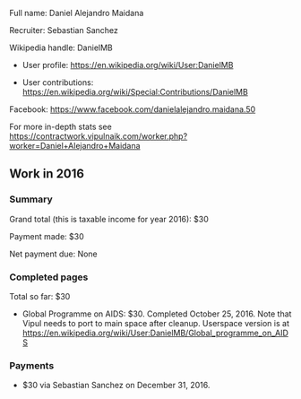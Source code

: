 Full name: Daniel Alejandro Maidana

Recruiter: Sebastian Sanchez

Wikipedia handle: DanielMB

* User profile: https://en.wikipedia.org/wiki/User:DanielMB

* User contributions: https://en.wikipedia.org/wiki/Special:Contributions/DanielMB

Facebook: https://www.facebook.com/danielalejandro.maidana.50

For more in-depth stats see https://contractwork.vipulnaik.com/worker.php?worker=Daniel+Alejandro+Maidana

== Work in 2016 ==

=== Summary ===

Grand total (this is taxable income for year 2016): $30

Payment made: $30

Net payment due: None

=== Completed pages ===

Total so far: $30

* Global Programme on AIDS: $30. Completed October 25, 2016. Note that Vipul needs to port to main space after cleanup. Userspace version is at https://en.wikipedia.org/wiki/User:DanielMB/Global_programme_on_AIDS

=== Payments ===

* $30 via Sebastian Sanchez on December 31, 2016.

